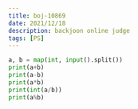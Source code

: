 ```yaml
---
title: boj-10869
date: 2021/12/18
description: backjoon online judge
tags: [PS]
---
```


```python
a, b = map(int, input().split())
print(a+b)
print(a-b)
print(a*b)
print(int(a/b))
print(a%b)
```
